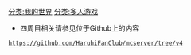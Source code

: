 {{DISPLAYTITLE:凉宫春日的世界/版本}}
[[分类:我的世界]]
[[分类:多人游戏]]
* 四周目相关请参见位于Github上的内容<br/>
 https://github.com/HaruhiFanClub/mcserver/tree/v4